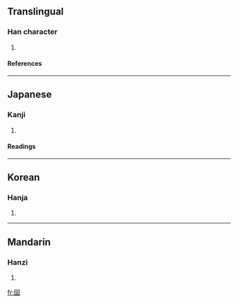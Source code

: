 ==Translingual==
===Han character===
{{Han char|rn=31|rad=囗|as=05|sn=8|four=|canj=田金土 (WCG)}}
# {{defn|Han}}
====References====
{{Han ref|kx=0217.260|dkj=04735|dj=0445.140|hdz=10717.100|uh=56F6|ud=22262}}
----
==Japanese==
===Kanji===
{{ja-kanji|grade=|rs=囗05}}
# {{defn|Japanese}} 
====Readings====
{{ja-readings|on=[[こく]] (koku)|kun=[[くに]] (kuni)}}
----
==Korean==
===Hanja===
{{ko-hanja|hangeul=국|rv=guk|mr=kuk}}
# {{defn|Korean}}
----
==Mandarin==
===Hanzi===
{{cmn-hanzi|pin=[[guó]] (guo2)|wg=kuo<sup>2</sup>}}
# {{defn|Mandarin}}

[[fr:囶]]